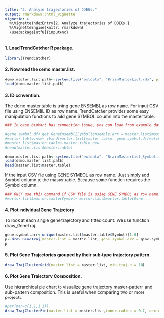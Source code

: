 ```yaml
---
title: "2. Analyze trajectories of DDEGs."
output: rmarkdown::html_vignette
vignette: >
  %\VignetteIndexEntry{2. Analyze trajectories of DDEGs.}
  %\VignetteEngine{knitr::rmarkdown}
  \usepackage[utf8]{inputenc}
---
```


#### 1. Load TrendCatcher R package.

```r
library(TrendCatcher)
```

#### 2. Now read the demo master.list.

```r
demo.master.list.path<-system.file("extdata", "BrainMasterList.rda", package = "TrendCatcher")
load(demo.master.list.path)
```

#### 3. ID convention. 

The demo master table is using gene ENSEMBL as row name. For input CSV file using ENSEMBL ID as row name.
TrendCatcher provides some easy manipulation functions to add gene SYMBOL column into the master.table. 

```r
### In case bioMart has connection issue, you can load from example data

#gene.symbol.df<-get_GeneEnsembl2Symbol(ensemble.arr = master.list$master.table$Gene)
#master.table.new<-cbind(master.list$master.table, gene.symbol.df[match(master.list$master.table$Gene, gene.symbol.df$Gene), c("Symbol", "description")])
#master.list$master.table<-master.table.new
#head(master.list$master.table)

demo.master.list.path<-system.file("extdata", "BrainMasterList_Symbol.rda", package = "TrendCatcher")
load(demo.master.list.path)
head(master.list$master.table)
```

If the input CSV file using GENE SYMBOL as row name. Just simply add Symbol column to the master.table.
Because some function requires the Symbol column.

```r
### ONLY use this command if CSV file is using GENE SYMBOL as row name!!!!!!
#master.list$master.table$Symbol<-master.list$master.table$Gene 
```

#### 4. Plot Individual Gene Trajectory

To look at each single gene trajectory and fitted count. We use function draw_GeneTraj. 

```r
gene.symbol.arr<-unique(master.list$master.table$Symbol)[1:6]
p<-draw_GeneTraj(master.list = master.list, gene.symbol.arr = gene.symbol.arr, ncol = 3, nrow = 2)
p
```
#### 5. Plot Gene Trajectories grouped by their sub-type trajectory pattern.

```r
draw_TrajClusterGrid(master.list = master.list, min.traj.n = 10)
```

#### 6. Plot Gene Trajectory Composition.

Use hierarchical pie chart to visualize gene trajectory master-pattern and sub-pattern composition. 
This is useful when comparing two or more projects. 

```r
#par(mar=c(1,1,1,1))
draw_TrajClusterPie(master.list = master.list,inner.radius = 0.7, cex.out = 1, cex.in = 1, fig.title = "Hierarchical Pie Chart")
```





















